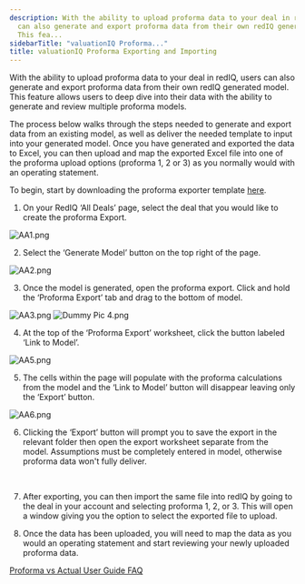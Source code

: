 ```yaml
---
description: With the ability to upload proforma data to your deal in redIQ users
  can also generate and export proforma data from their own redIQ generated model
  This fea...
sidebarTitle: "valuationIQ Proforma..."
title: valuationIQ Proforma Exporting and Importing
---
```


With the ability to upload proforma data to your deal in redIQ, users can also generate and export proforma data from their own redIQ generated model. This feature allows users to deep dive into their data with the ability to generate and review multiple proforma models.


The process below walks through the steps needed to generate and export data from an existing model, as well as deliver the needed template to input into your generated model. Once you have generated and exported the data to Excel, you can then upload and map the exported Excel file into one of the proforma upload options (proforma 1, 2 or 3) as you normally would with an operating statement.


To begin, start by downloading the proforma exporter template [here](https://multifamily.rediq.com/l/534952/2023-07-27/25qm7f). 



1. On your RedIQ ‘All Deals’ page, select the deal that you would like to create the proforma Export.


<Frame caption="Table displaying deals with details like name, ID, status, market, and units.">
  <img src="/images/rediq/0e7885cbae8d95f298adaa6d8821b2f6caada54d.png" alt="AA1.png" />
</Frame>


2. Select the ‘Generate Model’ button on the top right of the page.


<Frame caption="Generate model and upload options for Northampton Apartment Homes overview.">
  <img src="/images/rediq/fb35432d6c1a0cae52bb0a321a2edf431f9d89b4.png" alt="AA2.png" />
</Frame>


3. Once the model is generated, open the proforma export. Click and hold the ‘Proforma Export’ tab and drag to the bottom of model.


<Frame caption="Proforma export options and input fields for financial modeling in valuationIQ.">
  <img src="/images/rediq/5d0fa4d596ae87cd584dbec7da60e7e02eedc92f.png" alt="AA3.png" />
</Frame>


<Frame caption="ProForma Export tab in valuationIQ for exporting financial data.">
  <img src="/images/rediq/2f8b160d4699b09c09412ea504f4a002d60d25bf.png" alt="Dummy Pic 4.png" />
</Frame>


4. At the top of the ‘Proforma Export’ worksheet, click the button labeled ‘Link to Model’.


<Frame caption="Table displaying financial metrics with options to link to the model and export ProForma data.">
  <img src="/images/rediq/12349d3017ce89736dfaa6ffdd5382e696a622d4.png" alt="AA5.png" />
</Frame>


5. The cells within the page will populate with the proforma calculations from the model and the ‘Link to Model’ button will disappear leaving only the ‘Export’ button.


<Frame caption="Table displaying ProForma financial data with an &quot;Export ProForma&quot; header highlighted.">
  <img src="/images/rediq/705a05b4bc4c5bd1e3fb0ff976dcfb84ce1794c7.png" alt="AA6.png" />
</Frame>


6. Clicking the ‘Export’ button will prompt you to save the export in the relevant folder then open the export worksheet separate from the model. Assumptions must be completely entered in model, otherwise proforma data won't fully deliver.   


 


7. After exporting, you can then import the same file into redIQ by going to the deal in your account and selecting proforma 1, 2, or 3. This will open a window giving you the option to select the exported file to upload.


8. Once the data has been uploaded, you will need to map the data as you would an operating statement and start reviewing your newly uploaded proforma data.


[Proforma vs Actual User Guide FAQ](kb://article/zendesk:rediq:15338576096532)